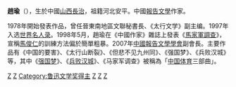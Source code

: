 '''趙瑜'''（{{bd|1955年||||}}），生於中國[[山西|山西]][[長治|長治]]，祖籍河北安平。中國[[報告文學|報告文學]]作家。

1978年開始發表作品，曾任晉東南地區文聯秘書長、《太行文学》副主编。1997年入选[[世界名人录|世界名人录]]。1998年5月，趙瑜在《中國作家》雜誌上發表《[[馬家軍調查|馬家軍調查]]》，宣稱[[馬俊仁|馬俊仁]]的訓練方法偏於簡單粗暴。2007年[[中國報告文學學會|中國報告文學學會]]副會長。主要作品有《中国的要害》、《太行山断裂》、《但悲不见九州同》、《强国梦》、《兵败汉城》等，其中《[[强国梦|强国梦]]》、《[[兵败汉城|兵败汉城]]》、《马家军调查》被稱為「[[中华人民共和国体育|中国体育]]三部曲」。

[[Category:中華人民共和國作家|Z]]
[[Category:中华人民共和国体育人物|Z]]
[[Category:鲁迅文学奖得主|Category:鲁迅文学奖得主]]
[[Category:长治人|Z]]
[[Category:安平縣人|Z]]
[[Category:赵姓|Z]]
